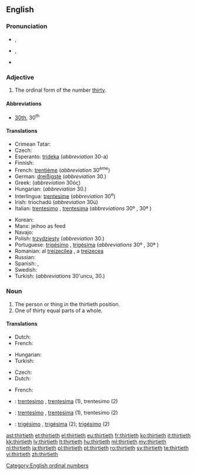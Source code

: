 ==English==

===Pronunciation===
* {{a|RP}} {{IPA|/ˈθɜːtiəθ/}}, {{X-SAMPA|/"T3:ti@T/}}
* {{a|GenAm}} {{IPA|/ˈθɝtiəθ/}}, {{X-SAMPA|/"T3`ti@T/}}
* {{hyphenation|thir|ti|eth}}

===Adjective===
{{en-adj|-}}

# The ordinal form of the number [[thirty]].

====Abbreviations====
* [[30th]], 30<sup>th</sup>

====Translations====
{{trans-top|the ordinal form of the number thirty}}
* Crimean Tatar: {{tø|crh|otuzıncı}}
* Czech: {{t|cs|třicátý|m}}
* Esperanto: [[trideka]] (''abbreviation'' 30-a)
* Finnish: {{t-|fi|kolmaskymmenes}}
* French: [[trentième]] (''abbreviation'' 30<sup>ème</sup>)
* German: [[dreißigste]] (''abbreviation'' 30.)
* Greek: {{t|el|τριακοστός|tr=triakostós}} (''abbreviation'' 30ός)
* Hungarian: {{t+|hu|harmincadik}} (''abbreviation'' 30.)
* Interlingua: [[trentesime]] (''abbreviation'' 30<sup>e</sup>)
* Irish: triochadú (''abbreviation'' 30ú)
* Italian: [[trentesimo]] {{m}}, [[trentesima]] {{f}} (''abbreviations'' 30º {{m}}, 30ª {{f}})
{{trans-mid}}
* Korean: {{t|ko|서른째|tr=seoreunjjae|sc=Kore}}
* Manx: jeihoo as feed
* Navajo: {{tø|nv|tádiin góneʼ}}
* Polish: [[trzydziesty]] (''abbreviation'' 30.)
* Portuguese: [[trigésimo]] {{m}}, [[trigésima]] {{f}} (''abbreviations'' 30º {{m}}, 30ª {{f}})
* Romanian: al [[treizecilea]] {{m}}, a [[treizecea]] {{f}}
* Russian: {{t|ru|тридцатый|sc=Cyrl|tr=tridcátyj}}
* Spanish: {{t-|es|trigésimo|m}}, {{t-|es|trigésima|f}}
* Swedish: {{t|sv|trettionde}}
* Turkish: {{t|tr|otuzuncu}} (''abbreviations'' 30'uncu, 30.)
{{trans-bottom}}

===Noun===
{{en-noun}}

# The person or thing in the thirtieth position.
# One of thirty equal parts of a whole.

====Translations====
{{trans-top|the person or thing in the thirtieth position}}
* Dutch: {{t|nl|dertigste}}
* French: {{t+|fr|trentième}} {{m|f}}
{{trans-mid}}
* Hungarian: {{t+|hu|harmincadik}}
* Turkish: {{t|tr|otuzuncu}}
{{trans-bottom}}

{{trans-top|one of thirty equal parts of a whole}}
* Czech: {{t|cs|třicetina|f}}
* Dutch: {{t|nl|dertigste|n}}
{{trans-mid}}
* French: {{t+|fr|trentième}} {{m|f}}
{{trans-bottom}}

{{checktrans-top}}
* {{ttbc|ia}}: [[trentesimo]] {{m}}, [[trentesima]] {{f}} (1), trentesimo (2)
{{trans-mid}}
* {{ttbc|it}}: [[trentesimo]] {{m}}, [[trentesima]] {{f}} (1), trentesimo {{m}} (2)
* {{ttbc|pt}}: [[trigésimo]] {{m}}, [[trigésima]] {{f}} (2); [[trigésimo]] {{m}} (2)
{{trans-bottom}}

[[Category:English ordinal numbers]]

[[ast:thirtieth]]
[[et:thirtieth]]
[[el:thirtieth]]
[[eu:thirtieth]]
[[fr:thirtieth]]
[[ko:thirtieth]]
[[it:thirtieth]]
[[kk:thirtieth]]
[[lv:thirtieth]]
[[lt:thirtieth]]
[[hu:thirtieth]]
[[ml:thirtieth]]
[[my:thirtieth]]
[[nl:thirtieth]]
[[ja:thirtieth]]
[[pl:thirtieth]]
[[pt:thirtieth]]
[[ro:thirtieth]]
[[sv:thirtieth]]
[[te:thirtieth]]
[[vi:thirtieth]]
[[zh:thirtieth]]